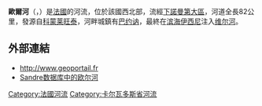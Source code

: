 {{noteTA
|G1=法国地名
|G2=单位
}}
{{Infobox river
 | name              = 欧尔河
 | native_name       = Aure
 | image             = Aure fleuve.jpg
 | image_caption     = 流经[[滨海伊西尼|滨海伊西尼]]的欧尔河
 | source1_location  = {{flag|Calvados}}
 | mouth_location    = [[维尔河|维尔河]]
 | mouth_coordinates = {{coord|49|19|31|N|1|6|45|W|name=Vire-Aure|display=inline,title}}
 | progression       = {{RVire}}
 | subdivision_type1 = [[世界政區索引|国家]]
 | subdivision_name1 = {{FR}}
 | length            = {{convert|82|km|abbr=on}}
 | source1_elevation = 
 | discharge1_avg    = 
 | basin_size        = 
}}
'''歐爾河'''（{{lang-fr|Aure}}，{{IPA-fr|ɔʁ|-|LL-Q150 (fra)-Mecanautes-Aure.wav}}）是[[法國|法國]]的河流，位於該國西北部，流經[[下諾曼第大區|下諾曼第大區]]，河道全長82公里，發源自[[科蒙莱旺泰|科蒙莱旺泰]]，河畔城鎮有[[巴约讷|巴约讷]]，最終在[[滨海伊西尼|滨海伊西尼]]注入[[维尔河|维尔河]]。

==外部連結==
*http://www.geoportail.fr {{Wayback|url=http://www.geoportail.fr/ |date=20101215171356 }}
*[http://sandre.eaufrance.fr/app/chainage/courdo/htm/I4--0210.php?cg=I4--0210 Sandre数据库中的欧尔河] {{Wayback|url=http://sandre.eaufrance.fr/app/chainage/courdo/htm/I4--0210.php?cg=I4--0210 |date=20071014163616 }}

{{France-geo-stub}}
[[Category:法國河流|Category:法國河流]]
[[Category:卡尔瓦多斯省河流|Category:卡尔瓦多斯省河流]]